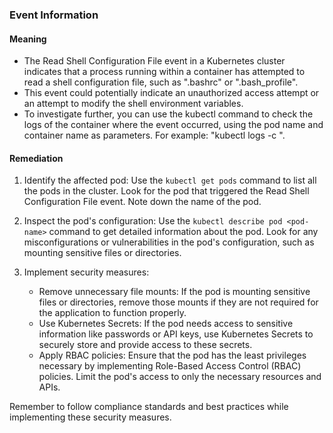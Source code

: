
### Event Information

#### Meaning

- The Read Shell Configuration File event in a Kubernetes cluster indicates that a process running within a container has attempted to read a shell configuration file, such as ".bashrc" or ".bash_profile".
- This event could potentially indicate an unauthorized access attempt or an attempt to modify the shell environment variables.
- To investigate further, you can use the kubectl command to check the logs of the container where the event occurred, using the pod name and container name as parameters. For example: "kubectl logs <pod-name> -c <container-name>".

#### Remediation

1. Identify the affected pod: Use the `kubectl get pods` command to list all the pods in the cluster. Look for the pod that triggered the Read Shell Configuration File event. Note down the name of the pod.

2. Inspect the pod's configuration: Use the `kubectl describe pod <pod-name>` command to get detailed information about the pod. Look for any misconfigurations or vulnerabilities in the pod's configuration, such as mounting sensitive files or directories.

3. Implement security measures:
   - Remove unnecessary file mounts: If the pod is mounting sensitive files or directories, remove those mounts if they are not required for the application to function properly.
   - Use Kubernetes Secrets: If the pod needs access to sensitive information like passwords or API keys, use Kubernetes Secrets to securely store and provide access to these secrets.
   - Apply RBAC policies: Ensure that the pod has the least privileges necessary by implementing Role-Based Access Control (RBAC) policies. Limit the pod's access to only the necessary resources and APIs.

Remember to follow compliance standards and best practices while implementing these security measures.


